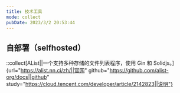 ```yaml
---
title: 技术工具
mode: collect
pubDate: 2023/3/2 20:53:44
---
```


## 自部署（selfhosted）

::collect[AList||一个支持多种存储的文件列表程序，使用 Gin 和 Solidjs。]{url="https://alist.nn.ci/zh/||官网" github="https://github.com/alist-org/docs||github" study="https://cloud.tencent.com/developer/article/2142823||说明"}